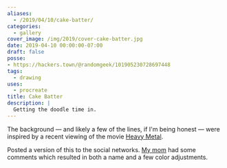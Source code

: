 ```yaml
---
aliases:
  - /2019/04/10/cake-batter/
categories:
  - gallery
cover_image: /img/2019/cover-cake-batter.jpg
date: 2019-04-10 00:00:00-07:00
draft: false
posse:
- https://hackers.town/@randomgeek/101905230728697448
tags:
  - drawing
uses:
  - procreate
title: Cake Batter
description: |
  Getting the doodle time in.
---
```


The background — and likely a few of the lines, if I'm being honest — were inspired
by a recent viewing of the movie [Heavy Metal][].

[Heavy Metal]: https://en.wikipedia.org/wiki/Heavy_Metal_(film)

Posted a version of this to the social networks. [My mom][] had some comments which
resulted in both a name and a few color adjustments.

[My mom]: https://shellybedsaul.com/
